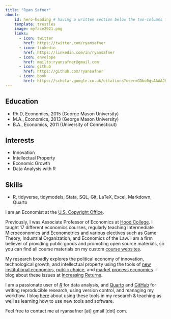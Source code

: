 ```yaml
---
title: "Ryan Safner"
about:
    id: hero-heading # having a written section below the two-columns format
    template: trestles
    image: myface2021.png
    links:
      - icon: twitter
        href: https://twitter.com/ryansafner
      - icon: linkedin
        href: https://linkedin.com/in/ryansafner
      - icon: envelope
        href: mailto:ryansafner@gmail.com
      - icon: github
        href: https://github.com/ryansafner
      - icon: book
        href: https://scholar.google.co.uk/citations?user=GDbo0gsAAAAJ&hl=en
---
```


<!-- This part is above the two-columns  -->

:::{#hero-heading} 
## Education

- Ph.D, Economics, 2015 (George Mason University)
- M.A., Economics, 2013 (George Mason University)
- B.A., Economics, 2011 (University of Connecticut)

## Interests

- Innovation
- Intellectual Property
- Economic Growth
- Data Analysis with R

## Skills

- R, tidyverse, tidymodels, Stata, SQL, Git, LaTeX, Excel, Markdown, Quarto

:::

<!-- This part is below the two columns --> 

I am an Economist at the [U.S. Copyright Office](https://copyright.gov).

Previously, I was Associate Professor of Economics at [Hood College](https://www.hood.edu/academics/faculty/ryan-safner). I taught 17 different economics courses, regularly teaching Intermediate Microeconomics and Econometrics and various electives such as Game Theory, Industrial Organization, and Economics of the Law. I am a firm believer of providing public goods and promoting open source materials, so you can find all course materials on my custom [course websites](teaching.qmd).
 
My research broadly explores the political economy of innovation, technological growth, and intellectual property using the tools of [new institutional economics](https://en.wikipedia.org/wiki/New_institutional_economics), [public choice](https://en.wikipedia.org/wiki/Public_choice), and [market process economics](http://www.econlib.org/library/Enc/AustrianSchoolofEconomics.html). I blog about these issues at [Increasing Returns](https://increasingreturns.substack.com).

I am a passionate user of [*R*](https://www.r-project.org/) for data analysis, and [Quarto](https://quarto.org/) and [GitHub](https://github.com) for writing reproducible research, using version control, and managing my workflow. I blog [here](/blog.html) about using these tools in my research & teaching as well as learning how to use new tools and software.

Feel free to contact me at ryansafner [at] gmail [dot] com.
